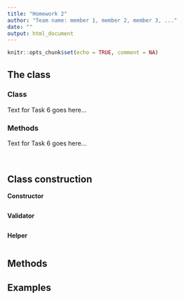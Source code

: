 ```yaml
---
title: "Homework 2"
author: "Team name: member 1, member 2, member 3, ..."
date: ""
output: html_document
---
```


```r
knitr::opts_chunk$set(echo = TRUE, comment = NA)
```

## The <fill in class name> class

### Class

Text for Task 6 goes here...

### Methods

Text for Task 6 goes here...

<br/>

## Class construction

**Constructor**

```r

```

**Validator**

```r

```


**Helper**

```r

```


## Methods



## Examples



